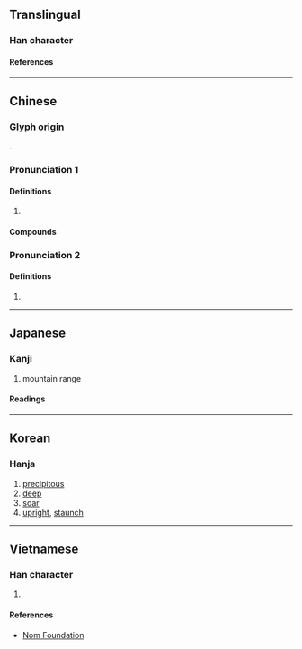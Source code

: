 {{character info}}
==Translingual==

===Han character===
{{Han char|rn=46|rad=山|as=12|sn=15|four=29759|canj=UFDQ|ids=⿰山粦}}

====References====
{{Han ref|kx=0319.450|dkj=08477|dj=0620.040|hdz=10799.090|uh=5D99}}

----

==Chinese==
{{zh-forms}}

===Glyph origin===
{{Han etym}}
{{Han compound|山|t1=mountain|粦|c1=s|c2=p|ls=psc}}.

===Pronunciation 1===
{{zh-pron
|m=lín
|c=leon4
|mc=1
|oc=1
|ma=
|cat=a
}}

====Definitions====
{{zh-hanzi}}

# {{zh-used2|c}}
#: {{zh-x|嶙峋|towering; craggy}}

====Compounds====
{{zh-der|岭嶙|嶺嶙|嶙囷|嶙嶙|嶙嶒|㟒嶙|峮嶙|峋嶙|嶾嶙|隱嶙|傲骨嶙峋|怪石嶙峋|瘦骨嶙峋|瘦骨嶙嶙}}

===Pronunciation 2===
{{zh-pron
|m=lǐn
|mc=2
|oc=2
|ma=
|cat=a
}}

====Definitions====
{{zh-hanzi}}

# {{zh-only|嶾嶙}}

----

==Japanese==

===Kanji===
{{ja-kanji|grade=|rs=山12}}

# mountain range

====Readings====
{{ja-readings
|on=りん
|kun=
}}

----

==Korean==

===Hanja===
{{ko-hanja|린}}

# [[precipitous]]
# [[deep]]
# [[soar]]
# [[upright]], [[staunch]]

----

==Vietnamese==

===Han character===
{{vi-readings|rs=山12|reading=lân}}

# {{rfdef|vi|sort=山12}}

====References====
* [http://nomfoundation.org/common/nom_details.php?codepoint=5d99 Nom Foundation]